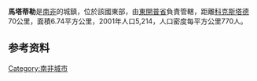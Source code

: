{{Infobox settlement
| name = 馬塔蒂勒
| native_name = Matatiele
| pushpin_map             = South Africa
| coordinates             = {{coord|30|20|32|S|28|48|22|E|region:ZA|display=inline,title}}
| subdivision_type        = 国家
| subdivision_name        = [[南非|南非]]
| subdivision_type1       = 省
| subdivision_name1       = [[東開普省|東開普省]]
| subdivision_type2       = 县
| subdivision_name2       = {{tsl|en|Alfred Nzo District Municipality||Alfred Nzo}}
| subdivision_type3       = 市
| subdivision_name3       = {{tsl|en|Matatiele Local Municipality||Matatiele}}
| area_footnotes          = <ref name="census2011">{{cite web |url=http://census2011.adrianfrith.com/place/295171 |title = Main Place Matatiele |work=Census 2011}}</ref>
| area_total_km2          = 11.20
| population_footnotes    = <ref name="census2011" />
| population_total        = 12466
| population_as_of        = 2011
| population_density_km2  = auto
| demographics_type1      = 种族 (2011)
| demographics1_footnotes = <ref name="census2011" />
| demographics1_title1    = {{tsl|en|Bantu peoples of South Africa||南非黑人}}
| demographics1_info1     = 83.5%
| demographics1_title2    = [[有色人|有色人]]
| demographics1_info2     = 9.5%
| demographics1_title3    = [[印度裔南非人|印度裔]]/[[亚裔南非人|亚裔]]
| demographics1_info3     = 2.6%
| demographics1_title4    = [[南非白人|南非白人]]
| demographics1_info4     = 4.1%
| demographics1_title5    = 其他
| demographics1_info5     = 0.4%
| demographics_type2      = [[母語|母語]] (2011)
| demographics2_footnotes = <ref name="census2011" />
| demographics2_title1    = [[科萨语|科萨语]]
| demographics2_info1     = 48.3%
| demographics2_title2    = [[塞索托语|塞索托语]]
| demographics2_info2     = 23.5%
| demographics2_title3    = [[南非英语|南非英语]]
| demographics2_info3     = 14.3%
| demographics2_title4    = [[南非語|南非語]]
| demographics2_info4     = 7.5%
| demographics2_title5    = 其他
| demographics2_info5     = 6.4%
| timezone1               = [[南非標準時間|SAST]]
| utc_offset1             = +2
| postal_code_type        = [[郵政信箱|郵政信箱]]
| postal_code             = 4730
| area_code_type          = {{tsl|en|Telephone numbers in South Africa||电话区号}}
| area_code               = 039
}}
'''馬塔蒂勒'''是[[南非|南非]]的城鎮，位於該國東部，由[[東開普省|東開普省]]負責管轄，距離[[科克斯塔德|科克斯塔德]]70公里，面積6.74平方公里，2001年人口5,214，人口密度每平方公里770人。

==参考资料==
{{refs}}

{{Authority control}}
{{DEFAULTSORT:Matatiele}}
{{SouthAfrica-geo-stub}}
[[Category:南非城市|Category:南非城市]]